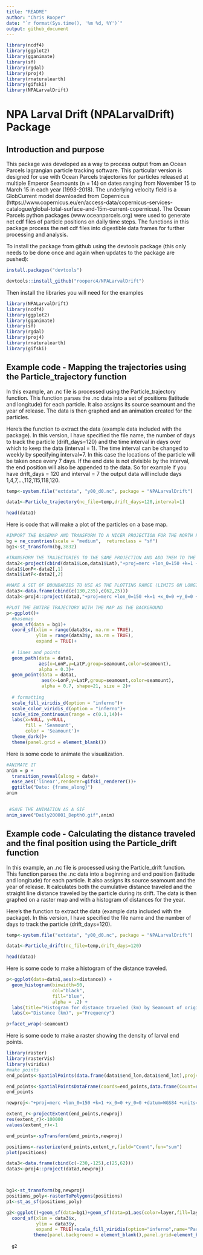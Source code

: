 ```yaml
---
title: "README"
author: "Chris Rooper"
date: "`r format(Sys.time(), '%m %d, %Y')`"
output: github_document
---
```


```r
library(ncdf4)
library(ggplot2)
library(gganimate)
library(sf)
library(rgdal)
library(proj4)
library(rnaturalearth)
library(gifski)
library(NPALarvalDrift)
```

# NPA Larval Drift (NPALarvalDrift) Package

## Introduction and purpose

This package was developed as a way to process output from an Ocean Parcels lagrangian particle tracking software. This particular version is designed for use with Ocean Parcels trajectories for particles released at multiple Emperor Seamounts (n = 14) on dates ranging from November 15 to March 15 in each year (1993-2018). The underlying velocity field is a GlobCurrent model downloaded from Copernicus (https://www.copernicus.eu/en/access-data/copernicus-services-catalogue/global-total-surface-and-15m-current-copernicus). The Ocean Parcels python packages (www.oceanparcels.org) were used to generate net cdf files of particle positions on daily time steps. The functions in this package process the net cdf files into digestible data frames for further processing and analysis.

To install the package from github using the devtools package (this only needs to be done once and again when updates to the package are pushed):

```r

install.packages("devtools")

devtools::install_github("rooperc4/NPALarvalDrift")

```

Then install the libraries you will need for the examples

```r
library(NPALarvalDrift)
library(ncdf4)
library(ggplot2)
library(gganimate)
library(sf)
library(rgdal)
library(proj4)
library(rnaturalearth)
library(gifski)
```



## Example code - Mapping the trajectories using the Particle_trajectory function

In this example, an .nc file is processed using the Particle_trajectory function. This function parses the .nc data into a set of positions (latitude and longitude) for each particle. It also assigns its source seamount and the year of release. The data is then graphed and an animation created for the particles.

Here's the function to extract the data (example data included with the package). In this version, I have specified the file name, the number of days to track the particle (drift_days=120) and the time interval in days over which to keep the data (interval = 1). The time interval can be changed to weekly by specifying interval=7. In this case the locations of the particle will be taken once every 7 days. If the end date is not divisible by the interval, the end position will also be appended to the data. So for example if you have drift_days = 120 and interval = 7 the output data will include days 1,4,7,...,112,115,118,120. 

```r

temp<-system.file("extdata", "y00_d0.nc", package = "NPALarvalDrift")

data1<-Particle_trajectory(nc_file=temp,drift_days=120,interval=1)

head(data1)
```

Here is code that will make a plot of the particles on a base map.

```r
#IMPORT THE BASEMAP AND TRANSFORM TO A NICER PROJECTION FOR THE NORTH PACIFIC
bg = ne_countries(scale = "medium",  returnclass = "sf")
bg1<-st_transform(bg,3832)

#TRANSFORM THE TRAJECTORIES TO THE SAME PROJECTION AND ADD THEM TO THE DATA SET
data2<-project(cbind(data1$Lon,data1$Lat),"+proj=merc +lon_0=150 +k=1 +x_0=0 +y_0=0 +datum=WGS84 +units=m +no_defs")
data1$LonP<-data2[,1]
data1$LatP<-data2[,2]

#MAKE A SET OF BOUNDARIES TO USE AS THE PLOTTING RANGE (LIMITS ON LONGITUDE AND LATITUDE)
data3<-data.frame(cbind(c(130,235),c(62,25)))
data3<-proj4::project(data3,"+proj=merc +lon_0=150 +k=1 +x_0=0 +y_0=0 +datum=WGS84 +units=m +no_defs")

#PLOT THE ENTIRE TRAJECTORY WITH THE MAP AS THE BACKGROUND
p<-ggplot()+
  #basemap
  geom_sf(data = bg1)+
  coord_sf(xlim = range(data3$x, na.rm = TRUE), 
           ylim = range(data3$y, na.rm = TRUE), 
           expand = TRUE)+
  
  # lines and points
  geom_path(data = data1, 
            aes(x=LonP,y=LatP,group=seamount,color=seamount), 
            alpha = 0.3)+
  geom_point(data = data1, 
             aes(x=LonP,y=LatP,group=seamount,color=seamount),
             alpha = 0.7, shape=21, size = 2)+
  
  # formatting
  scale_fill_viridis_d(option = "inferno")+
  scale_color_viridis_d(option = "inferno")+
  scale_size_continuous(range = c(0.1,14))+
  labs(x=NULL, y=NULL, 
       fill = 'Seamount', 
       color = 'Seamount')+
  theme_dark()+
  theme(panel.grid = element_blank())
```
 
Here is some code to animate the visualization.

```r
#ANIMATE IT
anim = p + 
  transition_reveal(along = date)+
  ease_aes('linear',renderer=gifski_renderer())+
  ggtitle("Date: {frame_along}")
anim
 

 #SAVE THE ANIMATION AS A GIF
anim_save("Daily200001_Depth0.gif",anim)

```


## Example code - Calculating the distance traveled and the final position using the Particle_drift function

In this example, an .nc file is processed using the Particle_drift function. This function parses the .nc data into a beginning and end position (latitude and longitude) for each particle. It also assigns its source seamount and the year of release. It calculates both the cumulative distance traveled and the straight line distance traveled by the particle during its drift. The data is then graphed on a raster map and with a histogram of distances for the year.

Here's the function to extract the data (example data included with the package). In this version, I have specified the file name and the number of days to track the particle (drift_days=120). 

```r

temp<-system.file("extdata", "y00_d0.nc", package = "NPALarvalDrift")

data1<-Particle_drift(nc_file=temp,drift_days=120)

head(data1)
```

Here is some code to make a histogram of the distance traveled.

```r


p<-ggplot(data=data1,aes(x=distance)) + 
  geom_histogram(binwidth=50, 
                 col="black", 
                 fill="blue", 
                 alpha = .2) + 
  labs(title="Histogram for distance traveled (km) by Seamount of origin") +
  labs(x="Distance (km)", y="Frequency")

p+facet_wrap(~seamount)


```


Here is some code to make a raster showing the density of larval end points.

```r
library(raster)
library(rasterVis)
library(viridis)
#make points
end_points<-SpatialPoints(data.frame(data1$end_lon,data1$end_lat),proj4string=CRS("+proj=longlat +datum=WGS84"))

end_points<-SpatialPointsDataFrame(coords=end_points,data.frame(Count=rep(1,length(data1$end_lon))))
end_points

newproj<-"+proj=merc +lon_0=150 +k=1 +x_0=0 +y_0=0 +datum=WGS84 +units=m +no_def"

extent_r<-projectExtent(end_points,newproj)
res(extent_r)<-100000
values(extent_r)<-1

end_points<-spTransform(end_points,newproj)

positions<-rasterize(end_points,extent_r,field="Count",fun="sum")
plot(positions)

data3<-data.frame(cbind(c(-230,-125),c(25,62)))
data3<-proj4::project(data3,newproj)



bg1<-st_transform(bg,newproj)
positions_poly<-rasterToPolygons(positions)
p1<-st_as_sf(positions_poly)

g2<-ggplot()+geom_sf(data=bg1)+geom_sf(data=p1,aes(color=layer,fill=layer))+
  coord_sf(xlim = data3$x, 
           ylim = data3$y, 
           expand = TRUE)+scale_fill_viridis(option="inferno",name="Particle count")+scale_color_viridis(option="inferno",name="Particle count")+
          theme(panel.background = element_blank(),panel.grid=element_blank(),panel.border=element_rect(color="black",fill="transparent"))
  
  g2



```



